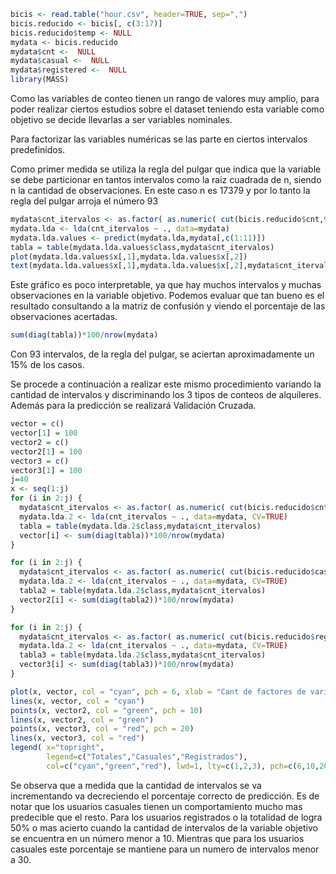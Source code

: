 ```r
bicis <- read.table("hour.csv", header=TRUE, sep=",")
bicis.reducido <- bicis[, c(3:17)]
bicis.reducido$temp <- NULL
mydata <- bicis.reducido
mydata$cnt <-  NULL
mydata$casual <-  NULL
mydata$registered <-  NULL
library(MASS)
```

Como las variables de conteo tienen un rango de valores muy amplio, para poder realizar ciertos estudios sobre el dataset teniendo esta variable como objetivo se decide llevarlas a ser variables nominales.

Para factorizar las variables numéricas se las parte en ciertos intervalos predefinidos.

Como primer medida se utiliza la regla del pulgar que indica que la variable se debe particionar en tantos intervalos como la raiz cuadrada de n, siendo n la cantidad de observaciones.
En este caso n es 17379 y por lo tanto la regla del pulgar arroja el número 93

```r
mydata$cnt_itervalos <- as.factor( as.numeric( cut(bicis.reducido$cnt,93)))
mydata.lda <- lda(cnt_itervalos ~ ., data=mydata)
mydata.lda.values <- predict(mydata.lda,mydata[,c(1:11)])
tabla = table(mydata.lda.values$class,mydata$cnt_itervalos)
plot(mydata.lda.values$x[,1],mydata.lda.values$x[,2]) 
text(mydata.lda.values$x[,1],mydata.lda.values$x[,2],mydata$cnt_itervalos,cex=0.7,pos=4,col="red") 
```

Este gráfico es poco interpretable, ya que hay muchos intervalos y muchas observaciones en la variable objetivo.
Podemos evaluar que tan bueno es el resultado consultando a la matriz de confusión y viendo el porcentaje de las observaciones acertadas.
```r
sum(diag(tabla))*100/nrow(mydata)
```
Con 93 intervalos, de la regla del pulgar, se aciertan aproximadamente un 15% de los casos.

Se procede a continuación a realizar este mismo procedimiento variando la cantidad de intervalos y discriminando los 3 tipos de conteos de alquileres.
Además para la predicción se realizará Validación Cruzada.
```r
vector = c()
vector[1] = 100
vector2 = c()
vector2[1] = 100
vector3 = c()
vector3[1] = 100
j=40
x <- seq(1:j)
for (i in 2:j) {
  mydata$cnt_itervalos <- as.factor( as.numeric( cut(bicis.reducido$cnt,i)))
  mydata.lda.2 <- lda(cnt_itervalos ~ ., data=mydata, CV=TRUE)
  tabla = table(mydata.lda.2$class,mydata$cnt_itervalos)
  vector[i] <- sum(diag(tabla))*100/nrow(mydata)
}

for (i in 2:j) {
  mydata$cnt_itervalos <- as.factor( as.numeric( cut(bicis.reducido$casual,i)))
  mydata.lda.2 <- lda(cnt_itervalos ~ ., data=mydata, CV=TRUE)
  tabla2 = table(mydata.lda.2$class,mydata$cnt_itervalos)
  vector2[i] <- sum(diag(tabla2))*100/nrow(mydata)
}

for (i in 2:j) {
  mydata$cnt_itervalos <- as.factor( as.numeric( cut(bicis.reducido$registered,i)))
  mydata.lda.2 <- lda(cnt_itervalos ~ ., data=mydata, CV=TRUE)
  tabla3 = table(mydata.lda.2$class,mydata$cnt_itervalos)
  vector3[i] <- sum(diag(tabla3))*100/nrow(mydata)
}

plot(x, vector, col = "cyan", pch = 6, xlab = "Cant de factores de variable de alquiler", ylab="Porcentaje de predicción acertada", main="Tasas de acierto en predicción")
lines(x, vector, col = "cyan")
points(x, vector2, col = "green", pch = 10)
lines(x, vector2, col = "green")
points(x, vector3, col = "red", pch = 20)
lines(x, vector3, col = "red")
legend( x="topright", 
        legend=c("Totales","Casuales","Registrados"),
        col=c("cyan","green","red"), lwd=1, lty=c(1,2,3), pch=c(6,10,20), merge=FALSE )
```

Se observa que a medida que la cantidad de intervalos se va incrementando va decreciendo el porcentaje correcto de predicción.
Es de notar que los usuarios casuales tienen un comportamiento mucho mas predecible que el resto.
Para los usuarios registrados o la totalidad de logra 50% o mas acierto cuando la cantidad de intervalos de la variable objetivo se encuentra en un número menor a 10. Mientras que para los usuarios casuales este porcentaje se mantiene para un numero de intervalos menor a 30.